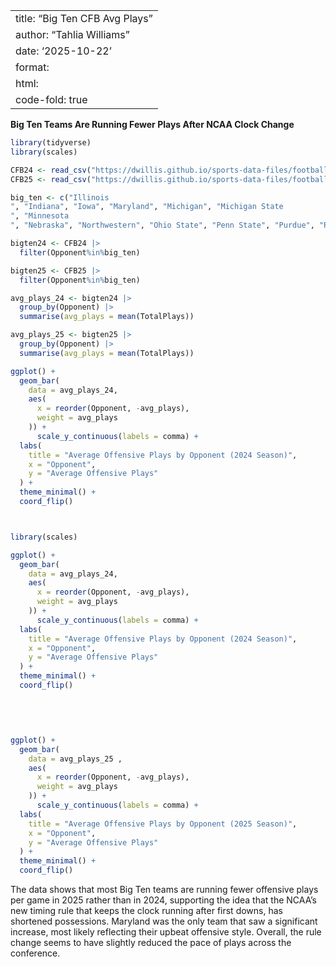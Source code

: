 
---
title: "Big Ten CFB Avg Plays"
author: "Tahlia Williams"
date: '2025-10-22'
format: 
  html:
    code-fold: true
---

**Big Ten Teams Are Running Fewer Plays After NCAA Clock Change**

```r
library(tidyverse)
library(scales)

CFB24 <- read_csv("https://dwillis.github.io/sports-data-files/footballlogs24.csv")
CFB25 <- read_csv("https://dwillis.github.io/sports-data-files/footballlogs25.csv")

```

```r
big_ten <- c("Illinois
", "Indiana", "Iowa", "Maryland", "Michigan", "Michigan State
", "Minnesota
", "Nebraska", "Northwestern", "Ohio State", "Penn State", "Purdue", "Rutgers", "Wisconsin")

bigten24 <- CFB24 |> 
  filter(Opponent%in%big_ten)

bigten25 <- CFB25 |> 
  filter(Opponent%in%big_ten)
```

```r
avg_plays_24 <- bigten24 |> 
  group_by(Opponent) |> 
  summarise(avg_plays = mean(TotalPlays))

avg_plays_25 <- bigten25 |> 
  group_by(Opponent) |> 
  summarise(avg_plays = mean(TotalPlays))
```

```r

ggplot() + 
  geom_bar(
    data = avg_plays_24, 
    aes(
      x = reorder(Opponent, -avg_plays),
      weight = avg_plays
    )) +
      scale_y_continuous(labels = comma) + 
  labs(
    title = "Average Offensive Plays by Opponent (2024 Season)",
    x = "Opponent",
    y = "Average Offensive Plays"
  ) +
  theme_minimal() +
  coord_flip()



```

```{}
```

```r
library(scales)

```

```r
ggplot() + 
  geom_bar(
    data = avg_plays_24, 
    aes(
      x = reorder(Opponent, -avg_plays),
      weight = avg_plays
    )) +
      scale_y_continuous(labels = comma) + 
  labs(
    title = "Average Offensive Plays by Opponent (2024 Season)",
    x = "Opponent",
    y = "Average Offensive Plays"
  ) +
  theme_minimal() +
  coord_flip()




```

\

```r
ggplot() + 
  geom_bar(
    data = avg_plays_25 , 
    aes(
      x = reorder(Opponent, -avg_plays),
      weight = avg_plays
    )) +
      scale_y_continuous(labels = comma) + 
  labs(
    title = "Average Offensive Plays by Opponent (2025 Season)",
    x = "Opponent",
    y = "Average Offensive Plays"
  ) +
  theme_minimal() +
  coord_flip()


```


The data shows that most Big Ten teams are running fewer offensive plays per game in 2025 rather than in 2024, supporting the idea that the NCAA's new timing rule that keeps the clock running after first downs, has shortened possessions. Maryland was the only team that saw a significant increase, most likely reflecting their upbeat offensive style. Overall, the rule change seems to have slightly reduced the pace of plays across the conference.